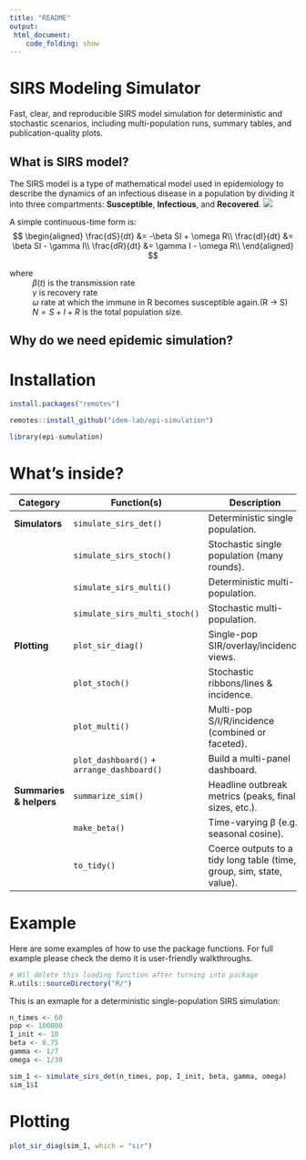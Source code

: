 ```yaml
---
title: "README"
output: 
 html_document:
    code_folding: show 
---
```


# SIRS Modeling Simulator

Fast, clear, and reproducible SIRS model simulation for deterministic and stochastic scenarios, including multi-population runs, summary tables, and publication-quality plots.

## What is SIRS model?

The SIRS model is a type of mathematical model used in epidemiology to describe the dynamics of an infectious disease in a population by dividing it into three compartments: **Susceptible**, **Infectious**, and **Recovered**.
![](pre/images/SIRS.png)

A simple continuous-time form is: 
$$
\begin{aligned}
\frac{dS}{dt} &= -\beta SI + \omega R\\
\frac{dI}{dt} &=  \beta SI - \gamma I\\
\frac{dR}{dt} &=  \gamma I - \omega R\\
\end{aligned}
$$

where
: $\beta(t)$ is the transmission rate
: $\gamma$ is recovery rate
: $\omega$ rate at which the immune in R becomes susceptible again.(R → S)
: $N = S + I + R$ is the total population size.


## Why do we need epidemic simulation?

# Installation

```r

install.packages("remotes")

remotes::install_github("idem-lab/epi-simulation")

library(epi-sumulation)

```

# What's inside?

| Category | Function(s) | Description |
|----------------|----------------------|-----------------------------------|
| **Simulators** | `simulate_sirs_det()` | Deterministic single population. |
|  | `simulate_sirs_stoch()` | Stochastic single population (many rounds). |
|  | `simulate_sirs_multi()` | Deterministic multi-population. |
|  | `simulate_sirs_multi_stoch()` | Stochastic multi-population. |
| **Plotting** | `plot_sir_diag()` | Single-pop SIR/overlay/incidence views. |
|  | `plot_stoch()` | Stochastic ribbons/lines & incidence. |
|  | `plot_multi()` | Multi-pop S/I/R/incidence (combined or faceted). |
|  | `plot_dashboard()` + `arrange_dashboard()` | Build a multi-panel dashboard. |
| **Summaries & helpers** | `summarize_sim()` | Headline outbreak metrics (peaks, final sizes, etc.). |
|  | `make_beta()` | Time-varying β (e.g., seasonal cosine). |
|  | `to_tidy()` | Coerce outputs to a tidy long table (time, group, sim, state, value). |

# Example

Here are some examples of how to use the package functions. For full example please check the demo it is user-friendly walkthroughs.

```r
# Wil delete this loading function after turning into package
R.utils::sourceDirectory("R/")
```

This is an exmaple for a deterministic single-population SIRS simulation:
```r
n_times <- 60
pop <- 100000
I_init <- 10
beta <- 0.75
gamma <- 1/7
omega <- 1/30

sim_1 <- simulate_sirs_det(n_times, pop, I_init, beta, gamma, omega)
sim_1$I
```

# Plotting

```r
plot_sir_diag(sim_1, which = "sir")
```
